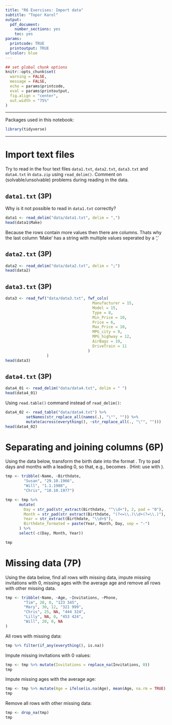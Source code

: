 ---
title: "R6 Exercises: Import data"
subtitle: "Topor Karol"
output:
  pdf_document: 
    number_sections: yes
    toc: yes
params:
  printcode: TRUE
  printoutput: TRUE
urlcolor: blue
---

```{r setup, include=FALSE}
## set global chunk options
knitr::opts_chunk$set(
  warning = FALSE,
  message = FALSE,
  echo = params$printcode,
  eval = params$printoutput,
  fig.align = "center",
  out.width = "75%"
)
```

---

Packages used in this notebook:

```{r}
library(tidyverse)
```

---


# Import text files

Try to read in the four text files `data1.txt`, `data2.txt`, `data3.txt` and `data4.txt` in `data.zip` using `read_delim()`. Comment on (solvable/unsolvable) problems during reading in the data.

## `data1.txt` (3P)

Why is it not possible to read in `data1.txt` correctly?
```{r}
data1 <- read_delim("data/data1.txt", delim = ",")
head(data1$Make)
```
Because the rows contain more values then there are columns. Thats why the last column 'Make' has a string with multiple values seperated by a ','


## `data2.txt` (3P)
```{r}
data2 <- read_delim("data/data2.txt", delim = ";")
head(data2)
```


## `data3.txt` (3P)

```{r}
data3 <- read_fwf("data/data3.txt", fwf_cols(
                                      Manufacturer = 15, 
                                      Model = 15, 
                                      Type = 8,  
                                      Min_Price = 10, 
                                      Price = 6, 
                                      Max_Price = 10,
                                      MPG_city = 9,
                                      MPG_highway = 12,
                                      AirBags = 19,
                                      DriveTrain = 11
                                    )
                  )
head(data3)
```


## `data4.txt` (3P)

```{r}
data4_01 <- read_delim("data/data4.txt", delim = " ")
head(data4_01)
```


Using `read.table()` command instead of `read_delim()`:

```{r}
data4_02 <- read_table("data/data4.txt") %>%
         setNames(str_replace_all(names(.), "\"", "")) %>%
         mutate(across(everything(), ~str_replace_all(., "\"", "")))
head(data4_02)
```


# Separating and joining columns (6P)

Using the data below, transform the birth date into the format \texttt{YYYY-MM-DD}. Try to pad days and months with a leading 0, so that, e.g., \texttt{1.1.1988} becomes \texttt{1988-01-01}. (Hint: use \texttt{mutate()} with \texttt{str\_pad()}).

```{r include=TRUE, echo=T}
tmp <- tribble(~Name, ~Birthdate,
        "Susan", "29.10.1966",
        "Will", "1.1.1988",
        "Chris", "10.10.1977") 
```

```{r}
tmp <- tmp %>%
      mutate(
        Day = str_pad(str_extract(Birthdate, "^\\d+"), 2, pad = "0"),
        Month = str_pad(str_extract(Birthdate, "(?<=\\.)\\d+(?=\\.)"), 2, pad = "0"),
        Year = str_extract(Birthdate, "\\d+$"),
        Birthdate_formated = paste(Year, Month, Day, sep = "-")
      ) %>%
      select(-c(Day, Month, Year))

tmp
```


# Missing data (7P)

Using the data below, find all rows with missing data, impute missing invitations with 0, missing ages with the average age and remove all rows with other missing data.
```{r include=TRUE, echo=T}
tmp <- tribble(~Name, ~Age, ~Invitations, ~Phone,
        "Tim", 20, 0, "123 345",
        "Mary", 30, 12, "321 999",
        "Chris", 25, NA, "444 324",
        "Lilly", NA, 0, "453 424",
        "Will", 20, 0, NA
)
```

All rows with missing data:
```{r}
tmp %>% filter(if_any(everything(), is.na))
```

Impute missing invitations with 0 values:
```{r}
tmp <- tmp %>% mutate(Invitations = replace_na(Invitations, 0))
tmp
```

Impute missing ages with the average age:
```{r}
tmp <- tmp %>% mutate(Age = ifelse(is.na(Age), mean(Age, na.rm = TRUE), Age))
tmp
```
Remove all rows with other missing data:
```{r}
tmp <- drop_na(tmp)
tmp
```
